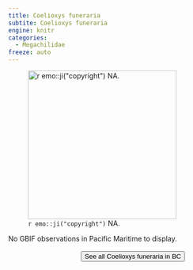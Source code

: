 ```yaml
---
title: Coelioxys funeraria
subtite: Coelioxys funeraria
engine: knitr
categories:
  - Megachilidae
freeze: auto
---
```

![`r emo::ji("copyright")` NA.](/files/no_bee.png){height=300}



No GBIF observations in Pacific Maritime to display.
<br><br>
<center>


<a href="NA"><button type="button" class="btn btn-secondary">See all Coelioxys funeraria in BC <i class="fa-solid fa-arrow-up-right-from-square"></i> </button></a>
</center>
